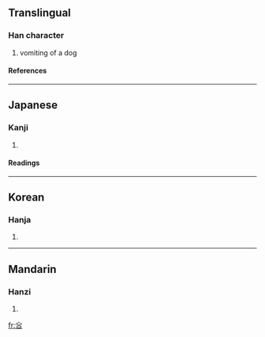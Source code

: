 ==Translingual==
===Han character===
{{Han char|rad=口|as=04|sn=7|four=|canj=心口 (PR), X心口 (XPR)}}
# vomiting of a dog
====References====
{{Han ref|kx=0177.260|dkj=03335|dj=0395.070|hdz=10595.040|uh=5422|ud=21538}}
----
==Japanese==
===Kanji===
{{ja-kanji|grade=|rs=口04}}
# {{defn|Japanese}} 
====Readings====
{{ja-readings|on=[[しん]] (shin)|kun=[[はく]] (haku)}}
----
==Korean==
===Hanja===
{{ko-hanja|hangeul=심|rv=sim|mr=sim}}
# {{defn|Korean}}
----
==Mandarin==
===Hanzi===
{{cmn-hanzi|pin=[[qìn]] (qin4)|wg=ch'in<sup>4</sup>}}
# {{defn|Mandarin}}

[[fr:吢]]
